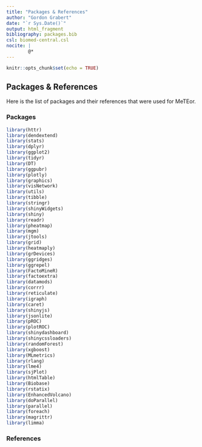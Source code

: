 ```yaml
---
title: "Packages & References"
author: "Gordon Grabert"
date: "`r Sys.Date()`"
output: html_fragment
bibliography: packages.bib
csl: biomed-central.csl
nocite: |
        @*
---
```


```r
knitr::opts_chunk$set(echo = TRUE)
```

## Packages & References

Here is the list of packages and their references that were used for MeTEor.

### Packages

```r
library(httr)
library(dendextend)
library(stats)
library(dplyr)
library(ggplot2)
library(tidyr)
library(DT)
library(ggpubr)
library(plotly)
library(graphics)
library(visNetwork)
library(utils)
library(tibble)
library(stringr)
library(shinyWidgets)
library(shiny)
library(readr)
library(pheatmap)
library(mgm)
library(jtools)
library(grid)
library(heatmaply)
library(grDevices)
library(ggridges)
library(ggrepel)
library(FactoMineR)
library(factoextra)
library(datamods)
library(corrr)
library(reticulate)
library(igraph)
library(caret)
library(shinyjs)
library(jsonlite)
library(pROC)
library(plotROC)
library(shinydashboard)
library(shinycssloaders)
library(randomForest)
library(xgboost)
library(MLmetrics)
library(rlang)
library(lme4)
library(sjPlot)
library(htmlTable)
library(Biobase)
library(rstatix)
library(EnhancedVolcano)
library(doParallel)
library(parallel)
library(foreach)
library(magrittr)
library(limma)
```

### References



